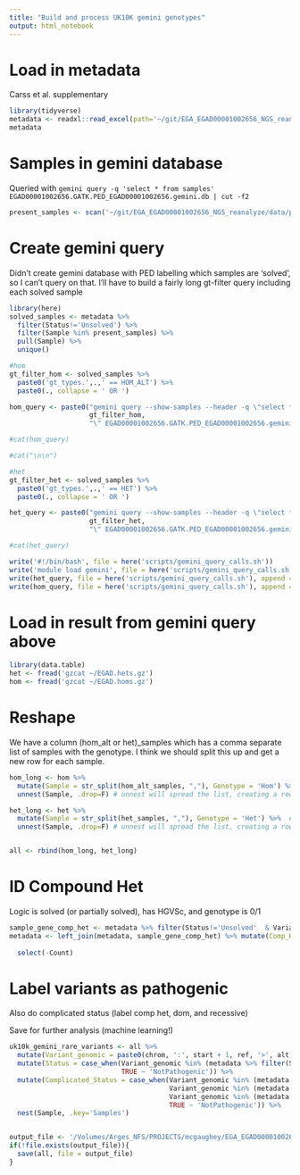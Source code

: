 ```yaml
---
title: "Build and process UK10K gemini genotypes"
output: html_notebook
---
```


# Load in metadata
Carss et al. supplementary
```r
library(tidyverse)
metadata <- readxl::read_excel(path='~/git/EGA_EGAD00001002656_NGS_reanalyze/data/1-s2.0-S0002929716305274-mmc3.xlsx') %>% mutate(Sample=Patient)
metadata
```

# Samples in gemini database
Queried with `gemini query -q 'select * from samples' EGAD00001002656.GATK.PED_EGAD00001002656.gemini.db | cut -f2`
```r
present_samples <- scan('~/git/EGA_EGAD00001002656_NGS_reanalyze/data/present_samples.txt', what = 'character')
```

# Create gemini query
Didn't create gemini database with PED labelling which samples are 'solved', so I can't query on that. I'll have to build a fairly long gt-filter query including each solved sample
```r
library(here)
solved_samples <- metadata %>% 
  filter(Status!='Unsolved') %>% 
  filter(Sample %in% present_samples) %>% 
  pull(Sample) %>% 
  unique()

#hom
gt_filter_hom <- solved_samples %>% 
  paste0('gt_types.',.,' == HOM_ALT') %>% 
  paste0(., collapse = ' OR ')

hom_query <- paste0("gemini query --show-samples --header -q \"select * from variants where aaf < 0.05 and filter is NULL AND (aaf_esp_all < 0.01 AND aaf_1kg_all_float < 0.01 AND af_exac_all < 0.01  AND (is_coding=1 OR is_splicing=1)) OR impact_severity='HIGH' OR clinvar_sig LIKE '%patho%'\" --gt-filter \"",
                    gt_filter_hom,
                    "\" EGAD00001002656.GATK.PED_EGAD00001002656.gemini.db | bgzip -c > EGAD.homs.gz")

#cat(hom_query)

#cat("\n\n")

#het
gt_filter_het <- solved_samples %>% 
  paste0('gt_types.',.,' == HET') %>% 
  paste0(., collapse = ' OR ')

het_query <- paste0("gemini query --show-samples --header -q \"select * from variants where aaf < 0.05 and filter is NULL AND (aaf_esp_all < 0.0001 AND aaf_1kg_all_float < 0.0001 AND af_exac_all < 0.0001  AND (is_coding=1 OR is_splicing=1)) OR impact_severity='HIGH' OR clinvar_sig LIKE '%patho%'\" --gt-filter \"",
                    gt_filter_het,
                    "\" EGAD00001002656.GATK.PED_EGAD00001002656.gemini.db | bgzip -c > EGAD.hets.gz")

#cat(het_query)

write('#!/bin/bash', file = here('scripts/gemini_query_calls.sh'))
write('module load gemini', file = here('scripts/gemini_query_calls.sh'), append = T)
write(het_query, file = here('scripts/gemini_query_calls.sh'), append = T)
write(hom_query, file = here('scripts/gemini_query_calls.sh'), append = T)
```

# Load in result from gemini query above
```r
library(data.table)
het <- fread('gzcat ~/EGAD.hets.gz')
hom <- fread('gzcat ~/EGAD.homs.gz')
```

# Reshape
We have a column (hom_alt or het)_samples which has a comma separate list of samples with the genotype. I think we should split this up and get a new row for each sample. 
```r
hom_long <- hom %>% 
  mutate(Sample = str_split(hom_alt_samples, ","), Genotype = 'Hom') %>%  # split with str_split to create a list
  unnest(Sample, .drop=F) # unnest will spread the list, creating a row for each entry

het_long <- het %>% 
  mutate(Sample = str_split(het_samples, ","), Genotype = 'Het') %>%  # split with str_split to create a list
  unnest(Sample, .drop=F) # unnest will spread the list, creating a row for each entry


all <- rbind(hom_long, het_long)
```

# ID Compound Het
Logic is solved (or partially solved), has HGVSc, and genotype is 0/1
```r
sample_gene_comp_het <- metadata %>% filter(Status!='Unsolved'  & Variant_HGVSc!='NA' & GT=='0/1') %>% group_by(Sample, Gene) %>% summarise(Count=n()) %>% filter(Count>1) 
metadata <- left_join(metadata, sample_gene_comp_het) %>% mutate(Comp_Het_Path = case_when(Count >= 2 ~ 'CH', 
                                                                                           TRUE ~ 'No')) %>% 
  select(-Count)
```

# Label variants as pathogenic
Also do complicated status (label comp het, dom, and recessive)

Save for further analysis (machine learning!)
```r
uk10k_gemini_rare_variants <- all %>% 
  mutate(Variant_genomic = paste0(chrom, ':', start + 1, ref, '>', alt)) %>% 
  mutate(Status = case_when(Variant_genomic %in% (metadata %>% filter(Status != 'Unsolved') %>% pull(Variant_genomic)) ~ 'Pathogenic',
                            TRUE ~ 'NotPathogenic')) %>% 
  mutate(Complicated_Status = case_when(Variant_genomic %in% (metadata %>% filter(Status != 'Unsolved' & Comp_Het_Path == 'CH') %>% pull(Variant_genomic)) ~ 'Comp_Het',
                                        Variant_genomic %in% (metadata %>% filter(Status != 'Unsolved' & GT=='0/1') %>% pull(Variant_genomic)) ~ 'AD',
                                        Variant_genomic %in% (metadata %>% filter(Status != 'Unsolved' & GT=='1/1') %>% pull(Variant_genomic)) ~ 'AR',
                                        TRUE ~ 'NotPathogenic')) %>% 
  nest(Sample, .key='Samples')


output_file <- '/Volumes/Arges_NFS/PROJECTS/mcgaughey/EGA_EGAD00001002656_NGS_reanalyze/clean_data/uk10k_gemini_rare_variants.Rdata'
if(!file.exists(output_file)){
  save(all, file = output_file)
}
```

